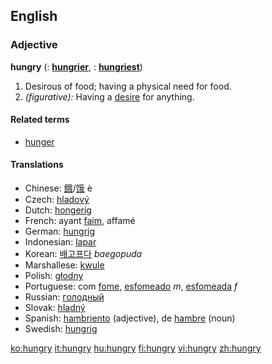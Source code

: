 ==English==

===Adjective===
'''hungry'''  ({{compar}}: '''[[hungrier]]''', {{superl}}: '''[[hungriest]]''')

# Desirous of food; having a physical need for food.
# ''(figurative):'' Having a [[desire]] for anything.

====Related terms====
*[[hunger]]

====Translations====
*Chinese: [[餓]]/[[饿]] è
*Czech: [[hladový]]
*Dutch: [[hongerig]]
*French: ayant [[faim]], affamé
*German: [[hungrig]]
*Indonesian: [[lapar]]
*Korean: [[배고프다]] ''baegopuda''
*Marshallese: [[kwule]]
*Polish: [[głodny]]
*Portuguese: com [[fome]], [[esfomeado]] ''m'', [[esfomeada]] ''f''
*Russian: [[гoлoдный]]
*Slovak: [[hladný]]
*Spanish: [[hambriento]] (adjective), de [[hambre]] (noun)
*Swedish: [[hungrig]]

[[ko:hungry]]
[[it:hungry]]
[[hu:hungry]]
[[fi:hungry]]
[[vi:hungry]]
[[zh:hungry]]